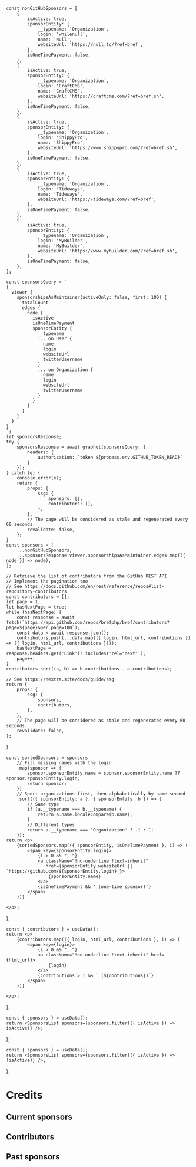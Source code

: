 
    const nonGitHubSponsors = [
        {
            isActive: true,
            sponsorEntity: {
                __typename: 'Organization',
                login: 'whilenull',
                name: 'Null',
                websiteUrl: 'https://null.tc/?ref=bref',
            },
            isOneTimePayment: false,
        },
        {
            isActive: true,
            sponsorEntity: {
                __typename: 'Organization',
                login: 'CraftCMS',
                name: 'CraftCMS',
                websiteUrl: 'https://craftcms.com/?ref=bref.sh',
            },
            isOneTimePayment: false,
        },
        {
            isActive: true,
            sponsorEntity: {
                __typename: 'Organization',
                login: 'ShippyPro',
                name: 'ShippyPro',
                websiteUrl: 'https://www.shippypro.com/?ref=bref.sh',
            },
            isOneTimePayment: false,
        },
        {
            isActive: true,
            sponsorEntity: {
                __typename: 'Organization',
                login: 'Tideways',
                name: 'Tideways',
                websiteUrl: 'https://tideways.com/?ref=bref',
            },
            isOneTimePayment: false,
        },
        {
            isActive: true,
            sponsorEntity: {
                __typename: 'Organization',
                login: 'MyBuilder',
                name: 'MyBuilder',
                websiteUrl: 'https://www.mybuilder.com/?ref=bref.sh',
            },
            isOneTimePayment: false,
        },
    ];

    const sponsorsQuery = `
    {
      viewer {
        sponsorshipsAsMaintainer(activeOnly: false, first: 100) {
          totalCount
          edges {
            node {
              isActive
              isOneTimePayment
              sponsorEntity {
                __typename
                ... on User {
                  name
                  login
                  websiteUrl
                  twitterUsername
                }
                ... on Organization {
                  name
                  login
                  websiteUrl
                  twitterUsername
                }
              }
            }
          }
        }
      }
    }
    `;
    let sponsorsResponse;
    try {
        sponsorsResponse = await graphql(sponsorsQuery, {
            headers: {
                authorization: `token ${process.env.GITHUB_TOKEN_READ}`
            }
        });
    } catch (e) {
        console.error(e);
        return {
            props: {
                ssg: {
                    sponsors: [],
                    contributors: [],
                },
            },
            // The page will be considered as stale and regenerated every 60 seconds.
            revalidate: false,
        };
    }
    const sponsors = [
        ...nonGitHubSponsors,
        ...sponsorsResponse.viewer.sponsorshipsAsMaintainer.edges.map(({ node }) => node),
    ];

    // Retrieve the list of contributors from the GitHub REST API
    // Implement the pagination too
    // See https://docs.github.com/en/rest/reference/repos#list-repository-contributors
    const contributors = [];
    let page = 1;
    let hasNextPage = true;
    while (hasNextPage) {
        const response = await fetch(`https://api.github.com/repos/brefphp/bref/contributors?page=${page}&per_page=100`);
        const data = await response.json();
        contributors.push(...data.map(({ login, html_url, contributions }) => ({ login, html_url, contributions })));
        hasNextPage = response.headers.get('Link')?.includes('rel="next"');
        page++;
    }
    contributors.sort((a, b) => b.contributions - a.contributions);

    // See https://nextra.site/docs/guide/ssg
    return {
        props: {
            ssg: {
                sponsors,
                contributors,
            },
        },
        // The page will be considered as stale and regenerated every 60 seconds.
        revalidate: false,
    };
}

    const sortedSponsors = sponsors
        // Fill missing names with the login
        .map(sponsor => {
            sponsor.sponsorEntity.name = sponsor.sponsorEntity.name ?? sponsor.sponsorEntity.login;
            return sponsor;
        })
        // Sport organizations first, then alphabetically by name second
        .sort(({ sponsorEntity: a }, { sponsorEntity: b }) => {
            // Same type
            if (a.__typename === b.__typename) {
                return a.name.localeCompare(b.name);
            }
            // Different types
            return a.__typename === 'Organization' ? -1 : 1;
        });
    return <p>
        {sortedSponsors.map(({ sponsorEntity, isOneTimePayment }, i) => (
            <span key={sponsorEntity.login}>
                {i > 0 && ", "}
                <a className="!no-underline !text-inherit"
                   href={sponsorEntity.websiteUrl || `https://github.com/${sponsorEntity.login}`}>
                    {sponsorEntity.name}
                </a>
                {isOneTimePayment && ' (one-time sponsor)'}
            </span>
        ))}
        .
    </p>;
};

    const { contributors } = useData();
    return <p>
        {contributors.map(({ login, html_url, contributions }, i) => (
            <span key={login}>
                {i > 0 && ", "}
                <a className="!no-underline !text-inherit" href={html_url}>
                    {login}
                </a>
                {contributions > 1 && ` (${contributions})`}
            </span>
        ))}
        .
    </p>;
};

    const { sponsors } = useData();
    return <SponsorsList sponsors={sponsors.filter(({ isActive }) => isActive)} />;
};

    const { sponsors } = useData();
    return <SponsorsList sponsors={sponsors.filter(({ isActive }) => !isActive)} />;
};

# Credits

## Current sponsors

<CurrentSponsors />

## Contributors

<ContributorsList />

## Past sponsors

<PastSponsors />
